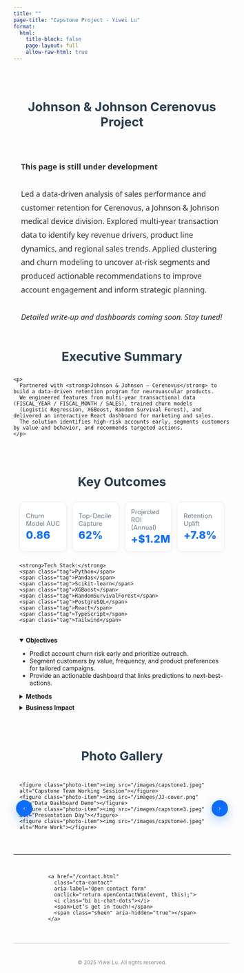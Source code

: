 ```yaml
---
title: ""
page-title: "Capstone Project - Yiwei Lu"
format:
  html:
    title-block: false
    page-layout: full
    allow-raw-html: true
---
```


<!-- Bootstrap Icons (for the contact button icon) -->
<link rel="stylesheet" href="https://cdn.jsdelivr.net/npm/bootstrap-icons@1.11.3/font/bootstrap-icons.min.css">

<style>
.page-intro {
  max-width: 800px;
  margin: 4em auto 2em;
  font-size: 1.1rem;
  line-height: 1.8;
  color: #333;
  font-family: 'Segoe UI', system-ui, sans-serif;
  padding: 0 1em;
}
.section-title {
  text-align: center;
  font-size: 1.8rem;
  font-weight: 700;
  margin-top: 3em;
  margin-bottom: 1em;
  color: #2c3e50;
}

/* ===== Horizontal Photo Scroller ===== */
.photo-wrap {
  max-width: 1000px;
  margin: 1.2em auto 2.2em;
  padding: 0 1em;
  position: relative;
  overflow: visible;
}

.photo-track {
  display: flex;
  gap: 12px;
  overflow-x: auto;
  scroll-snap-type: x mandatory;
  scroll-behavior: smooth;
  padding-bottom: 10px;
  -webkit-overflow-scrolling: touch;
}
.photo-track::-webkit-scrollbar { height: 8px; }
.photo-track::-webkit-scrollbar-thumb { background: #c9d6f3; border-radius: 8px; }
.photo-track::-webkit-scrollbar-track { background: #f1f4fb; border-radius: 8px; }

.photo-item {
  flex: 0 0 auto;
  width: 320px;              /* larger thumbnails */
  height: 200px;
  border-radius: 12px;
  overflow: hidden;
  box-shadow: 0 4px 12px rgba(0,0,0,.08);
  scroll-snap-align: start;
  background: #f8f9fb;
  position: relative;
  cursor: zoom-in;           /* hint zoom */
}
.photo-item img {
  width: 100%;
  height: 100%;
  object-fit: cover;
  display: block;
  transition: transform .25s ease, box-shadow .25s ease;
}
.photo-item:hover img { transform: scale(1.03); }

.photo-nav {
  position: absolute;
  top: 50%;
  transform: translateY(-50%);
  width: 38px;
  height: 38px;
  border: none;
  border-radius: 50%;
  background: #0d6efd;
  color: #fff;
  box-shadow: 0 8px 24px rgba(13,110,253,.35);
  display: inline-flex;
  align-items: center;
  justify-content: center;
  cursor: pointer;
  transition: filter .18s ease, transform .18s ease;
  z-index: 2;
}
.photo-nav:hover { filter: brightness(1.05); transform: translateY(-50%) scale(1.03); }
.photo-nav:active { transform: translateY(-50%) scale(.98); }
.photo-nav.prev { left: 6px; }
.photo-nav.next { right: 6px; }

/* Lightbox */
.lightbox {
  position: fixed; inset: 0;
  background: rgba(0,0,0,.86);
  display: none;
  align-items: center; justify-content: center;
  z-index: 1300;
}
.lightbox.show { display: flex; }
.lightbox img {
  max-width: 92vw; max-height: 90vh;
  border-radius: 12px;
  box-shadow: 0 12px 36px rgba(0,0,0,.5);
}
.lightbox .lb-close {
  position: fixed; top: 14px; right: 14px;
  width: 40px; height: 40px; border: 0; border-radius: 50%;
  background: rgba(255,255,255,.92);
  color: #111; font-size: 1.2rem; cursor: pointer;
}

/* ===== Executive Summary & KPIs ===== */
.exec-summary p{
  max-width: 900px; margin: 0.6em auto 0; padding: 0 1em;
  color:#2c3e50; line-height:1.85; font-size:1.05rem;
}

.kpi-wrap { max-width: 1000px; margin: 0.4em auto 0; padding: 0 1em; }
.kpi-cards{
  display:grid; grid-template-columns: repeat(4, minmax(0,1fr));
  gap: 12px; list-style:none; padding:0; margin: 0 auto 0.8em;
}
.kpi{
  border:1px solid #e7ecf3; border-radius:12px; padding: 1.0em 1.0em;
  background:#fff; box-shadow: 0 2px 10px rgba(0,0,0,.03);
  display:flex; flex-direction:column; align-items:flex-start; justify-content:center;
}
.kpi-label{ color:#6c7a89; font-size:.92rem; }
.kpi-value{ color:#0d6efd; font-size:1.5rem; font-weight:800; margin-top:.2rem; letter-spacing:.3px; }

.stack{ display:flex; flex-wrap:wrap; gap:.5em; align-items:center; margin-top:.8em; }
.stack .tag{
  display:inline-block; padding:.32em .6em; border-radius:999px; font-size:.82rem; font-weight:600;
  background:#eef4ff; color:#2457d6; border:1px solid #d7e3ff;
}

@media (max-width: 900px){
  .kpi-cards{ grid-template-columns: repeat(2, minmax(0,1fr)); }
}
@media (max-width: 520px){
  .kpi-cards{ grid-template-columns: 1fr; }
  .photo-item { width: 220px; height: 150px; }
  .photo-nav { width: 34px; height: 34px; }
}

/* ===== Contact CTA button (kept minimal & scoped) ===== */
.cta-contact{
  display:inline-flex; align-items:center; gap:.6em;
  padding:.7em 1.25em; border-radius:999px;
  background:linear-gradient(135deg,#0d6efd 0%,#3ea1ff 50%,#17c0ff 100%);
  color:#fff; font-weight:800; letter-spacing:.2px; text-decoration:none;
  box-shadow:0 12px 26px rgba(13,110,253,.35), inset 0 -2px 0 rgba(0,0,0,.15);
  position:relative; overflow:hidden;
  transition:transform .16s ease, box-shadow .16s ease, filter .16s ease;
}
.cta-contact:hover{
  transform:translateY(-3px);
  box-shadow:0 18px 36px rgba(13,110,253,.45), 0 0 0 4px rgba(13,110,253,.12);
}
.cta-contact:active{ transform:translateY(0) scale(.98); }
.cta-contact:focus-visible{
  outline:none;
  box-shadow:0 0 0 4px rgba(13,110,253,.35), 0 12px 26px rgba(13,110,253,.35);
}
.cta-contact i{ font-size:1.05rem; line-height:1; transition:transform .16s ease; }
.cta-contact:hover i{ transform:translateX(2px); }
.cta-contact .sheen{
  position:absolute; inset:0 auto 0 -150%;
  width:50%; transform:skewX(-20deg);
  background:linear-gradient(90deg,transparent 0,rgba(255,255,255,.25) 50%,transparent 100%);
  pointer-events:none;
}
.cta-contact:hover .sheen{ animation:sheen .9s ease; }
@keyframes sheen{ to{ left:150%; } }
.cta-contact .ripple{
  position:absolute; border-radius:999px; pointer-events:none;
  transform:translate(-50%,-50%); width:0; height:0; opacity:.5;
  background:rgba(255,255,255,.35); animation:ripple .45s ease-out forwards;
}
@keyframes ripple{ to{ width:240px; height:240px; opacity:0; } }
.cta-wrap{ display:flex; justify-content:center; margin:1.2em 0 1em; width:100%; }
</style>

<div class="section-title">Johnson & Johnson Cerenovus Project</div>

<div class="page-intro">
  <strong>This page is still under development</strong><br><br>
  Led a data-driven analysis of sales performance and customer retention for Cerenovus, a Johnson &amp; Johnson medical device division. 
  Explored multi-year transaction data to identify key revenue drivers, product line dynamics, and regional sales trends. 
  Applied clustering and churn modeling to uncover at-risk segments and produced actionable recommendations 
  to improve account engagement and inform strategic planning. <br><br>
  <em>Detailed write-up and dashboards coming soon. Stay tuned!</em>
</div>

<!-- ===== Executive Summary ===== -->
<section class="exec-wrap" aria-labelledby="exec-title">
  <h2 id="exec-title" class="section-title" style="margin-top:2em;">Executive Summary</h2>
  <div class="exec-summary">
    <p>
      Partnered with <strong>Johnson & Johnson – Cerenovus</strong> to build a data-driven retention program for neurovascular products.
      We engineered features from multi-year transactional data (FISCAL_YEAR / FISCAL_MONTH / SALES), trained churn models
      (Logistic Regression, XGBoost, Random Survival Forest), and delivered an interactive React dashboard for marketing and sales.
      The solution identifies high-risk accounts early, segments customers by value and behavior, and recommends targeted actions.
    </p>
  </div>
</section>

<!-- ===== KPIs + Tech Stack ===== -->
<section class="kpi-wrap" aria-labelledby="kpi-title">
  <h2 id="kpi-title" class="section-title">Key Outcomes</h2>

  <ul class="kpi-cards" role="list">
    <li class="kpi">
      <span class="kpi-label">Churn Model AUC</span>
      <span class="kpi-value">0.86</span>
    </li>
    <li class="kpi">
      <span class="kpi-label">Top-Decile Capture</span>
      <span class="kpi-value">62%</span>
    </li>
    <li class="kpi">
      <span class="kpi-label">Projected ROI (Annual)</span>
      <span class="kpi-value">+$1.2M</span>
    </li>
    <li class="kpi">
      <span class="kpi-label">Retention Uplift</span>
      <span class="kpi-value">+7.8%</span>
    </li>
  </ul>

  <div class="stack">
    <strong>Tech Stack:</strong>
    <span class="tag">Python</span>
    <span class="tag">Pandas</span>
    <span class="tag">Scikit-learn</span>
    <span class="tag">XGBoost</span>
    <span class="tag">RandomSurvivalForest</span>
    <span class="tag">PostgreSQL</span>
    <span class="tag">React</span>
    <span class="tag">TypeScript</span>
    <span class="tag">Tailwind</span>
  </div>
</section>

<!-- ===== Brief expandable sections ===== -->
<section class="brief-sections" aria-label="Brief Sections" style="max-width:1000px;margin:1.2em auto 0;padding:0 1em;">
  <details open>
    <summary><strong>Objectives</strong></summary>
    <ul>
      <li>Predict account churn risk early and prioritize outreach.</li>
      <li>Segment customers by value, frequency, and product preferences for tailored campaigns.</li>
      <li>Provide an actionable dashboard that links predictions to next-best-actions.</li>
    </ul>
  </details>

  <details style="margin-top:.6em;">
    <summary><strong>Methods</strong></summary>
    <ul>
      <li>Feature engineering from fiscal time series: RFM, seasonality, product mix, pricing tiers.</li>
      <li>Models: Logistic Regression, XGBoost, Random Survival Forest; evaluation by AUC, PR, C-index.</li>
      <li>Customer segmentation (K-Means) to identify Premium Spenders, Low Engagement, etc.</li>
    </ul>
  </details>

  <details style="margin-top:.6em;">
    <summary><strong>Business Impact</strong></summary>
    <ul>
      <li>Top-decile capture of 62% churners enables focused retention offers.</li>
      <li>Projected +$1.2M annual ROI from targeted campaigns under conservative scenarios.</li>
      <li>Dashboard closes the loop: prediction → action → monitoring for continuous improvement.</li>
    </ul>
  </details>
</section>

<div class="section-title">Photo Gallery</div>

<div class="photo-wrap">
  <button class="photo-nav prev" type="button" aria-label="Previous" title="Previous">&#8249;</button>
  <div class="photo-track" id="photo-track">
    <figure class="photo-item"><img src="/images/capstone1.jpeg"  alt="Capstone Team Working Session"></figure>
    <figure class="photo-item"><img src="/images/JJ-cover.png"   alt="Data Dashboard Demo"></figure>
    <figure class="photo-item"><img src="/images/capstone3.jpeg" alt="Presentation Day"></figure>
    <figure class="photo-item"><img src="/images/capstone4.jpeg" alt="More Work"></figure>
  </div>
  <button class="photo-nav next" type="button" aria-label="Next" title="Next">&#8250;</button>
</div>

<script>
(function(){
  const track = document.getElementById('photo-track');
  if (!track) return;

  function getStep() {
    const first = track.querySelector('.photo-item');
    if (!first) return 240;
    const style = getComputedStyle(track);
    const gap = parseFloat(style.columnGap || style.gap || 12);
    return first.getBoundingClientRect().width + gap;
  }

  const prev = document.querySelector('.photo-nav.prev');
  const next = document.querySelector('.photo-nav.next');
  prev && prev.addEventListener('click', ()=> track.scrollBy({ left: -getStep(), behavior: 'smooth' }));
  next && next.addEventListener('click', ()=> track.scrollBy({ left:  getStep(), behavior: 'smooth' }));

  // keyboard support
  track.addEventListener('keydown', (e)=>{
    if (e.key === 'ArrowLeft')  { e.preventDefault(); track.scrollBy({left: -getStep(), behavior:'smooth'}); }
    if (e.key === 'ArrowRight') { e.preventDefault(); track.scrollBy({left:  getStep(), behavior:'smooth'}); }
  });
  track.tabIndex = 0;

  // Lightbox
  const lb = document.createElement('div');
  lb.className = 'lightbox';
  lb.innerHTML = '<button class="lb-close" aria-label="Close">×</button><img alt="Preview">';
  document.body.appendChild(lb);
  const lbImg = lb.querySelector('img');
  const lbClose = lb.querySelector('.lb-close');

  track.addEventListener('click', (e)=>{
    const img = e.target.closest('.photo-item img');
    if (!img) return;
    lbImg.src = img.currentSrc || img.src;
    lb.classList.add('show');
  });
  const closeLB = ()=> lb.classList.remove('show');
  lb.addEventListener('click', (e)=> { if (e.target === lb) closeLB(); });
  lbClose.addEventListener('click', closeLB);
  document.addEventListener('keydown', (e)=> { if (e.key === 'Escape') closeLB(); });
})();
</script>

---

<div class="connect-container" style="display:flex; flex-wrap:wrap; gap:1em; align-items:center;">
  <!-- Contact Center Button -->
  <div class="cta-wrap">
    <a href="/contact.html"
      class="cta-contact"
      aria-label="Open contact form"
      onclick="return openContactWin(event, this);">
      <i class="bi bi-chat-dots"></i>
      <span>Let’s get in touch!</span>
      <span class="sheen" aria-hidden="true"></span>
    </a>
  </div>
</div>

<script>
function openContactWin(e, a){
  e.preventDefault();

  // small screens: open in same tab
  if (window.matchMedia && window.matchMedia('(max-width:640px)').matches){
    window.location.href = a.href;
    return false;
  }

  const w = 780, h = 760;
  const sx = (window.screenX ?? window.screenLeft ?? 0);
  const sy = (window.screenY ?? window.screenTop ?? 0);
  const ow = (window.outerWidth  ?? window.innerWidth);
  const oh = (window.outerHeight ?? window.innerHeight);
  const left = Math.max(0, Math.round(sx + (ow - w)/2));
  const top  = Math.max(0, Math.round(sy + (oh - h)/2));
  const opts = `popup=1,width=${w},height=${h},left=${left},top=${top},resizable=yes,scrollbars=yes`;

  const win = window.open(a.href, 'contactWin', opts);
  if (win){
    try { win.focus(); } catch {}

    // click ripple
    const rect = a.getBoundingClientRect();
    const r = document.createElement('span');
    r.className = 'ripple';
    r.style.left = (e.clientX - rect.left) + 'px';
    r.style.top  = (e.clientY - rect.top ) + 'px';
    a.appendChild(r);
    setTimeout(()=>r.remove(), 500);
  } else {
    window.location.href = a.href;
  }
  return false;
}
</script>

<div aria-hidden="true" style="border-top: 1px solid #ccc; margin: 1.5em 0;"></div>

<p style="text-align: center; color: #888; font-size: 0.85em; margin-top: 3em;">
  © 2025 Yiwei Lu. All rights reserved.
</p>
